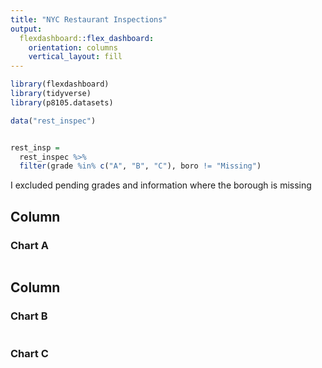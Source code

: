 ```yaml
---
title: "NYC Restaurant Inspections"
output: 
  flexdashboard::flex_dashboard:
    orientation: columns
    vertical_layout: fill
---
```



```r
library(flexdashboard)
library(tidyverse)
library(p8105.datasets)

data("rest_inspec")


rest_insp = 
  rest_inspec %>% 
  filter(grade %in% c("A", "B", "C"), boro != "Missing")

```
I excluded pending grades and information where the borough is missing 


Column {data-width=650}
-----------------------------------------------------------------------

### Chart A

```r

```

Column {data-width=350}
-----------------------------------------------------------------------

### Chart B

```r

```

### Chart C

```r

```




